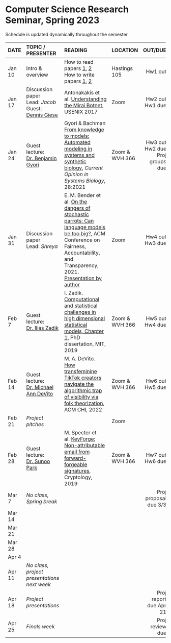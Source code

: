 <h1> Computer Science Research Seminar, Spring 2023 </h1>
Schedule is updated dynamically throughout the semester
</br>

<font size="3">

| DATE        | TOPIC / PRESENTER |READING           |LOCATION |      OUT/DUE |
| ------   |:------------------|:---------------------------------|:------| --------:| 
| Jan 10 | Intro & overview |  How to read papers [1](https://dl.acm.org/citation.cfm?id=1595493), [2](https://dl.acm.org/citation.cfm?id=1273458)<br>How to write papers [1](https://homes.cs.washington.edu/~mernst/advice/write-technical-paper.html), [2](https://www.nature.com/articles/d41586-019-02918-5)       | Hastings 105 |  Hw1 out | 
| Jan 17 | Discussion paper</br>Lead: *Jacob*</br>Guest: [Dennis Giese](https://dontvacuum.me/) | Antonakakis et al. [Understanding the Mirai Botnet](https://www.usenix.org/system/files/conference/usenixsecurity17/sec17-antonakakis.pdf), USENIX 2017  | Zoom |  Hw2 out</br>Hw1 due | 
| Jan 24 | Guest lecture:</br>[Dr. Benjamin Gyori](https://scholar.harvard.edu/bgyori)  | Gyori & Bachman [From knowledge to models: Automated modeling in systems and synthetic biology](https://www.sciencedirect.com/science/article/pii/S2452310021000561), *Current Opinion in Systems Biology*, 28:2021 | Zoom &</br>WVH 366 |  Hw3 out</br>Hw2 due</br>Proj groups due | 
| Jan 31 |  Discussion paper</br>Lead: *Shreya* | E. M. Bender et al. [On the dangers of stochastic parrots: Can language models be too big?](https://dl.acm.org/doi/abs/10.1145/3442188.3445922), ACM Conference on Fairness, Accountability, and Transparency, 2021.</br>[Presentation by author](https://www.turing.ac.uk/events/dangers-stochastic-parrots)  | Zoom |  Hw4 out</br>Hw3 due | 
| Feb 7 | Guest lecture:</br>[Dr. Ilias Zadik](https://iliaszadik.github.io) | I. Zadik. [Computational and statistical challenges in high dimensional statistical models, Chapter 1](https://iliaszadik.github.io/files/PhDThesisZadikFinal.pdf), PhD dissertation, MIT, 2019  | Zoom &</br>WVH 366 | Hw5 out</br>Hw4 due  | 
| Feb 14 | Guest lecture:</br>[Dr. Michael Ann DeVito](https://michaelanndevito.com/) | M. A. DeVito. [How transfeminine TikTok creators navigate the algorithmic trap of visibility via folk theorization](https://dl.acm.org/doi/abs/10.1145/3555105), ACM CHI, 2022  | Zoom &</br>WVH 366 |  Hw6 out</br>Hw5 due | 
| Feb 21 |  *Project pitches* |   | Zoom |  |
| Feb 28 | Guest lecture:</br>[Dr. Sunoo Park](https://sunoopark.com/) | M. Specter et al. [KeyForge: Non-attributable email from forward-forgeable signatures](https://eprint.iacr.org/2019/390.pdf), Cryptology, 2019  | Zoom &</br>WVH 366 | Hw7 out</br>Hw6 due  | 
| Mar 7 | *No class, Spring break* |   |  | Proj proposal due 3/3  | 
| Mar 14 |  |   |  |   |  
| Mar 21 |  |   |  |   | 
| Mar 28 |  |   |  |   | 
| Apr 4 |  |   |  |   | 
| Apr 11 | *No class, project presentations next week* |   |  |   | 
| Apr 18 | *Project presentations* |   |  | Proj report due Apr 21  | 
| Apr 25 |  *Finals week* |            |            | Proj review due   | 
</font>






